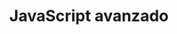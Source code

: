 ---
id: '1cf98397-f7fa-80f3-9bc6-cb2aa0665d49'
title: 'JavaScript avanzado'
reading_time: 30
words: 0

folder: 'JS'
folder_color: 'yellow'
profesor(s): 'Cárdenas Javier, Romel Ángel'
tags:


banner: '/content/series/1cf98397-f7fa-80f3-9bc6-cb2aa0665d49/banner.webp'
banner_width: 1500
banner_height: 1000
aspectRatio: 1.4981273408239701
image_hash: 'U05hY_jZDitS00^+%gD*4mxZD*Ip~q00xu.8'
image_blur: 'radial-gradient(at 0 0,#282827,#00000000 50%),radial-gradient(at 33% 0,#2c2a24,#00000000 50%),radial-gradient(at 67% 0,#2e2e2a,#00000000 50%),radial-gradient(at 100% 0,#2b2d2c,#00000000 50%),radial-gradient(at 0 50%,#2d2c2b,#00000000 50%),radial-gradient(at 33% 50%,#31312f,#00000000 50%),radial-gradient(at 67% 50%,#2b2c2b,#00000000 50%),radial-gradient(at 100% 50%,#222120,#00000000 50%),radial-gradient(at 0 100%,#363635,#00000000 50%),radial-gradient(at 33% 100%,#31312f,#00000000 50%),radial-gradient(at 67% 100%,#3a3b3a,#00000000 50%),radial-gradient(at 100% 100%,#40403f,#00000000 50%)'

thumb: '/content/series/1cf98397-f7fa-80f3-9bc6-cb2aa0665d49/thumb.webp'
thumb_width: 400
thumb_height: 267

created_time: '2025-04-08T00:29:00.000Z'
last_edited_time: '2025-04-29T20:36:00.000Z'
---